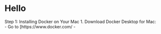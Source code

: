 # Hello 

Step 1: Installing Docker on Your Mac
1. Download Docker Desktop for Mac: 
   - Go to [https://www.docker.com/ 
   - 